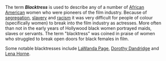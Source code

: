 The term '''''Blacktress''''' is used to describe any of a number of [[African American]] women who were pioneers of the film industry. Because of [[segregation]], [[slavery]] and [[racism]] it was very difficult for people of colour (specifically women) to break into the film industry as actresses. More often than not in the early years of Hollywood black women portrayed maids, slaves or servants. The term "blacktress" was coined in praise of women who struggled to break open doors for black females in film. 

Some notable blacktresses include [[LaWanda Page]], [[Dorothy Dandridge]] and [[Lena Horne]].

{{stub}}